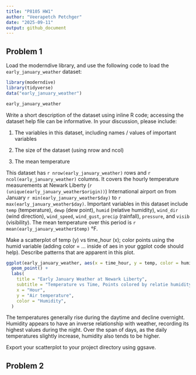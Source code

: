 ```yaml
---
title: "P8105 HW1"
author: "Veerapetch Petchger"
date: "2025-09-11"
output: github_document
---
```


## Problem 1
Load the moderndive library, and use the following code to load the `early_january_weather` dataset:
```r
library(moderndive)
library(tidyverse)
data("early_january_weather")
```

```r
early_january_weather
```

Write a short description of the dataset using inline R code; accessing the dataset help file can be informative. In your discussion, please include:

1) The variables in this dataset, including names / values of important variables

2) The size of the dataset (using nrow and ncol)

3) The mean temperature

This dataset has `r nrow(early_january_weather)` rows and `r ncol(early_january_weather)` columns. It covers the hourly temperature measurements at Newark Liberty (`r (unique(early_january_weather$origin))`) International airport on from January `r min(early_january_weather$day)` to `r max(early_january_weather$day)`. Important variables in this dataset include `temp` (temperature), `dewp` (dew point), `humid` (relative humidity), `wind_dir` (wind direction), `wind_speed`, `wind_gust`, `precip` (rainfall), `pressure`, and `visib` (visibility). The mean temperature over this period is `r mean(early_january_weather$temp)` °F.

Make a scatterplot of temp (y) vs time_hour (x); color points using the humid variable (adding color = ... inside of aes in your ggplot code should help). Describe patterns that are apparent in this plot.

```r
ggplot(early_january_weather, aes(x = time_hour, y = temp, color = humid)) +
  geom_point() +
  labs(
    title = "Early January Weather at Newark Liberty",
    subtitle = "Temperature vs Time, Points colored by relatie humidity",
    x = "Hour",
    y = "Air temperature",
    color = "Humidity",
  )
```
The temperatures generally rise during the daytime and decline overnight. Humidity appears to have an inverse relationship with weather, recording its highest values during the night. Over the span of days, as the daily temperatures slightly increase, humidity also tends to be higher.

Export your scatterplot to your project directory using ggsave.

## Problem 2